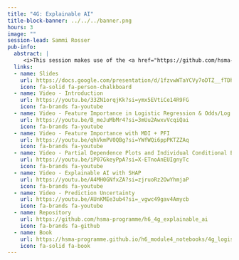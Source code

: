 ```yaml
---
title: "4G: Explainable AI"
title-block-banner: ../../../banner.png
hours: 3
image: ""
session-lead: Sammi Rosser
pub-info:
  abstract: |
     <i>This session makes use of the <a href="https://github.com/hsma-programme/h6_4d_decision_trees_random_forests/tree/main/environment"><b>ml_sammi</b></a> environment</i>
  links:
  - name: Slides
    url: https://docs.google.com/presentation/d/1fzvwWTaYCVy7oDTZ__fTDhx89XibyUY-Pa4oUXTpeH4/edit?usp=sharing
    icon: fa-solid fa-person-chalkboard
  - name: Video - Introduction
    url: https://youtu.be/33ZN1orqjKk?si=ymx5EVtiCe14R9FG
    icon: fa-brands fa-youtube
  - name: Video - Feature Importance in Logistic Regression & Odds/Log Odds/Probability
    url: https://youtu.be/B_meJuMbMr4?si=3mUu2AwxvVcqiQai
    icon: fa-brands fa-youtube
  - name: Video - Feature Importance with MDI + PFI
    url: https://youtu.be/qhVkmPV0QBg?si=YWfWQi6ppPKTZZAq
    icon: fa-brands fa-youtube
  - name: Video - Partial Dependence Plots and Individual Conditional Expectation Plots
    url: https://youtu.be/iP07GkeyPpA?si=X-ETnoAnEUIgnyTc
    icon: fa-brands fa-youtube
  - name: Video - Explainable AI with SHAP
    url: https://youtu.be/A4MH0GNfxZA?si=zjruoRz2OwYhmjaP
    icon: fa-brands fa-youtube
  - name: Video - Prediction Uncertainty
    url: https://youtu.be/AUnKMEe3ub4?si=_vgwc49gav4Amycb
    icon: fa-brands fa-youtube
  - name: Repository
    url: https://github.com/hsma-programme/h6_4g_explainable_ai
    icon: fa-brands fa-github
  - name: Book
    url: https://hsma-programme.github.io/h6_module4_notebooks/4g_logistic_regression_titanic_feature_importance_prediction_uncertainty.html
    icon: fa-solid fa-book
---
```

